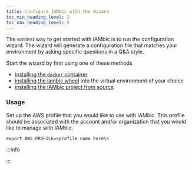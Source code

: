 ```yaml
---
title: Configure IAMbic with the Wizard
toc_min_heading_level: 2
toc_max_heading_level: 5
---
```


The easiest way to get started with IAMbic is to run the configuration wizard. The wizard will generate a configuration file that matches your environment by asking specific questions in a Q&A style.

Start the wizard by first using one of these methods
* [installing the `docker` container](/reference/installation/install_iambic_via_docker)
* [installing the iambic wheel](/reference/installation/install_iambic_via_python_wheel) into the virtual environment of your choice
* [installing the IAMbic project from source](/reference/installation/install_iambic_via_the_repo).

### Usage

Set up the AWS profile that you would like to use with IAMbic. This profile should be associated with the account and/or organization that you would like to manage with IAMbic.

    export AWS_PROFILE=<profile name here\>

:::info


:::
